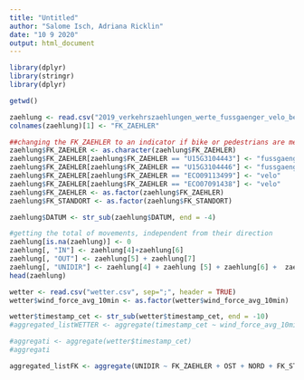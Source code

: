 ```yaml
---
title: "Untitled"
author: "Salome Isch, Adriana Ricklin"
date: "10 9 2020"
output: html_document
---
```


```r
library(dplyr)
library(stringr)
library(dplyr)

```


```r
getwd()

zaehlung <- read.csv("2019_verkehrszaehlungen_werte_fussgaenger_velo_bereinigt.csv", sep=";", header = TRUE)
colnames(zaehlung)[1] <- "FK_ZAEHLER"

##changing the FK_ZAEHLER to an indicator if bike or pedestrians are measured
zaehlung$FK_ZAEHLER <- as.character(zaehlung$FK_ZAEHLER)
zaehlung$FK_ZAEHLER[zaehlung$FK_ZAEHLER == "U15G3104443"] <- "fussgaenger"
zaehlung$FK_ZAEHLER[zaehlung$FK_ZAEHLER == "U15G3104446"] <- "fussgaenger"
zaehlung$FK_ZAEHLER[zaehlung$FK_ZAEHLER == "ECO09113499"] <- "velo"
zaehlung$FK_ZAEHLER[zaehlung$FK_ZAEHLER == "ECO07091438"] <- "velo"
zaehlung$FK_ZAEHLER <- as.factor(zaehlung$FK_ZAEHLER)
zaehlung$FK_STANDORT <- as.factor(zaehlung$FK_STANDORT)

zaehlung$DATUM <- str_sub(zaehlung$DATUM, end = -4)

#getting the total of movements, independent from their direction
zaehlung[is.na(zaehlung)] <- 0
zaehlung[, "IN"] <- zaehlung[4]+zaehlung[6]
zaehlung[, "OUT"] <- zaehlung[5] + zaehlung[7]
zaehlung[, "UNIDIR"] <- zaehlung[4] + zaehlung [5] + zaehlung[6] +  zaehlung[7]
head(zaehlung)

```

```r
wetter <- read.csv("wetter.csv", sep=";", header = TRUE)
wetter$wind_force_avg_10min <- as.factor(wetter$wind_force_avg_10min)

wetter$timestamp_cet <- str_sub(wetter$timestamp_cet, end = -10)
#aggregated_listWETTER <- aggregate(timestamp_cet ~ wind_force_avg_10min + air_temperature + precipitation, wetter, FUN = "mean")

#aggregati <- aggregate(wetter$timestamp_cet)
#aggregati

```


```r
aggregated_listFK <- aggregate(UNIDIR ~ FK_ZAEHLER + OST + NORD + FK_STANDORT + DATUM, zaehlung, sum)

```
